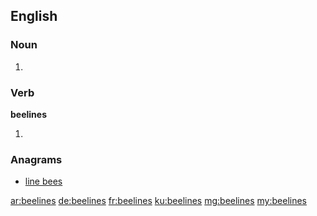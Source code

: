 ==English==

===Noun===
{{head|en}}

# {{plural of|beeline}}

===Verb===
'''beelines'''

# {{en-third-person singular of|beeline}}

===Anagrams===
* [[line bees#English|line bees]]

[[ar:beelines]]
[[de:beelines]]
[[fr:beelines]]
[[ku:beelines]]
[[mg:beelines]]
[[my:beelines]]